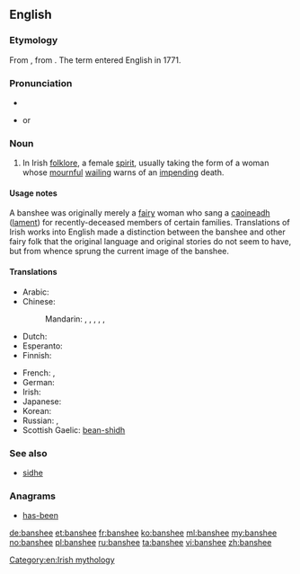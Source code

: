 ==English==
{{wikipedia}}

===Etymology===
From {{etyl|ga|en}} {{term|bean|lang=ga}} {{term|sí|lang=ga}}, from {{etyl|sga|en}} {{term|ben|lang=sga}} {{term|síde||woman of the fairy mound|lang=sga}}.  The term {{term||banshee}} entered English in 1771.

===Pronunciation===
* {{audio|en-us-banshee.ogg|Audio (US)}}
* {{IPA|/bænˈʃiː/}} or {{IPAchar|/ˈbænʃiː/}}

===Noun===
{{en-noun}}

# In Irish [[folklore]], a female [[spirit]], usually taking the form of a woman whose [[mournful]] [[wail]]ing warns of an [[impend]]ing death.

====Usage notes====
A banshee was originally merely a [[fairy]] woman who sang a [[caoin|caoineadh]] ([[lament]]) for recently-deceased members of certain families. Translations of Irish works into English made a distinction between the banshee and other fairy folk that the original language and original stories do not seem to have, but from whence sprung the current image of the banshee.

====Translations====
{{trans-top|in Irish folklore, a female spirit}}
* Arabic: {{t-|ar|بانشي|f|tr=banši|sc=Arab}}
* Chinese:
*: Mandarin: {{qualifier|no exact term exists}} {{t|cmn|[[報喪]][[女妖]]}}, {{t|cmn|[[报丧]][[女妖]]|tr=bàosāng nǚyāo}}, {{t|cmn|喪門神|sc=Hani}}, {{t|cmn|丧门神|tr=sàngménshén|sc=Hani}} {{qualifier|"messenger of death"}}, {{t|cmn|喪門星|sc=Hani}}, {{t|cmn|丧门星|tr=sàngménxīng|sc=Hani}} {{qualifier|"messenger of death"}}
* Dutch: {{t-|nl|banshee|f}}
* Esperanto: {{t-|eo|banŝio}}
* Finnish: {{t-|fi|banshee}}
{{trans-mid}}
* French: {{t+|fr|banshee|f}}, {{t-|fr|banshie|f}}
* German: {{t+|de|Banshee|f}}
* Irish: {{t-|ga|bean sí|f}}
* Japanese:  {{t-|ja|バンシー|tr=banshī|sc=Jpan}}
* Korean: {{t+|ko|반시|tr=bansi|sc=Kore}}
* Russian: {{t-|ru|банши|f|tr=bánši, banší|sc=Cyrl}}, {{t-|ru|баньши|f|tr=bánʹši, banʹší|sc=Cyrl}}
* Scottish Gaelic: [[bean-shìdh]] {{f}}
{{trans-bottom}}

===See also===
* [[sidhe]]

===Anagrams===
* [[has-been#English|has-been]]

[[Category:en:Irish mythology]]

[[de:banshee]]
[[et:banshee]]
[[fr:banshee]]
[[ko:banshee]]
[[ml:banshee]]
[[my:banshee]]
[[no:banshee]]
[[pl:banshee]]
[[ru:banshee]]
[[ta:banshee]]
[[vi:banshee]]
[[zh:banshee]]